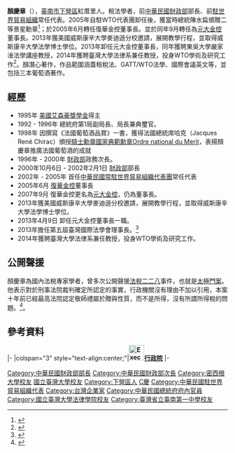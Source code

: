 {{Infobox Politician
| name         = 顏慶章
| image        = 
| caption      = 
| office       = {{ROC}}第1任{{break}}[[中華民國常駐世界貿易組織代表團|常駐世界貿易組織代表團]]常任代表
| term_start   = 2002年2月1日
| term_end     = 2005年3月24日
| president    = [[陳水扁|陳水扁]]
| successor    = [[林義夫|林義夫]]
| office1      = {{ROC}}第23任[[中華民國財政部|財政部]]部長
| term_start1  = 2000年10月6日
| term_end1    = 2002年2月1日
| president1   = [[陳水扁|陳水扁]]
| predecessor1 = [[許嘉棟|許嘉棟]]
| successor1   = [[李庸三|李庸三]]
| nationality  = {{ROC}}
| birth_date   = {{birth_date_and_age|1948|4|7}}
| birth_place  = {{ROC|臺灣省}}[[臺南縣|臺南縣]]（今[[臺南市|臺南市]]）
| death_date   = 
| death_place  = 
| party        = 
| relations    =
| residence    =
| profession   =
| alma_mater   =
| occupation   =
| educate =
*美國威斯康辛大學法學博士 (SJD)
*美國[[密西根大學|密西根大學]]法學碩士
*[[臺灣大學|臺灣大學]]政治研究所碩士
*臺灣大學法律系學士
*[[台南一中|台南一中]]
| past =
*中華民國總統府第1局副局長、局長兼典璽官（1992-1996）
*中華民國 [[財政部|財政部]]政務次長（1996年 - 2000年）
*中華民國 [[財政部|財政部]]部長（2000年10月6日 - 2002年2月1日）
*[[中華民國|中華民國]]首任常駐[[世界貿易組織|世界貿易組織]]代表團常任代表（2002年2月 - 2005年3月）
*[[復華金控|復華金控]]董事長（2005年6月）
*[[元大金控|元大金控]]董事長（2007年9月-2013年4月9日）
*東吳大學嚴家淦基金會法學講座教授（2013年5月迄今）
*臺灣大學法律系兼任教授（2014年迄今）
*台灣國際法學會理事長（2015年3月21日-2018年3月20日）
*台新金控首席顧問（2015年3月迄今）
| work =
*「反傾銷法與關務政策」，1981年2月出版。
*「揭開GATT的面紗—全球貿易的秩序與趨勢」，時報文化出版公司，1989年6月出版。
*「國際經濟法規彙編」，五南圖書公司，1991年6月出版（合著）。
* Taiwan Trade and Investment Law, Oxford University Press, 1994.（作者之ㄧ）
*「法國葡萄酒品賞」，鴻禧藝術文教基金會，1997年1月出版。
*「WTO論述文集—臺灣國際化之機會與挑戰」，2005年5月出版。
* Reform and Development of the WTO Dispute Settlement System, University of Cambridge Press, 2006.（作者之ㄧ）
*「酒中珠璣」，2008年3月出版。
*「波爾多尋訪」，2010年7月出版。
*「租稅法」（修訂三版），2010年8月出版（合著）。
*「我之所以為我」，財信出版有限公司出版，2013年3月出版。

| religion     =
| signature    =
| website      =
| footnotes    =
}}
'''顏慶章'''（{{bd|1948年|4月7日||catIdx=Y顏}}），[[臺南市|臺南市]][[下營區|下營區]]紅厝里人。稅法學者，前[[中華民國財政部|中華民國財政部]]部長、前[[中華民國常駐世界貿易組織代表團|駐世界貿易組織]]常任代表。2005年自駐WTO代表團卸任後，獲當時總統陳水扁頒贈二等景星勳章<ref>{{Cite web |url=https://www.president.gov.tw/NEWS/9470 |title=總統頒贈我國駐世界貿易組織代表團前常任代表顏慶章二等景星勳章 |access-date=2005-05-24 |archive-date=2005-05-24 |archive-url=https://www.president.gov.tw/NEWS/9470 |dead-url=no }}</ref>；於2005年6月轉任復華金控董事長。並於同年9月轉任為[[元大金控|元大金控]]董事長。2013年獲美國威斯康辛大學麥迪遜分校邀請，展開教學行程，並取得威斯康辛大學法學博士學位。2013年卸任元大金控董事長，同年獲聘東吳大學嚴家淦法學講座教授，2014年獲聘臺灣大學法律系兼任教授，投身WTO學術及研究工作<ref>{{Cite web |url=https://news.cnyes.com/news/id/4040715 |title=顏慶章辭台新金首席顧問 未來投身學術圈 2018.02.10 鉅亨網 |access-date=2019-02-23 |archive-date=2019-06-07 |archive-url=https://web.archive.org/web/20190607191359/https://news.cnyes.com/news/id/4040715 |dead-url=no }}</ref>。顏潛心著作，作品範圍涵蓋租稅法、GATT/WTO法學、國際會議英文等，並包括三本葡萄酒著作。

==經歷==
*1995年 [[美國|美國]][[艾森豪獎學金|艾森豪獎學金]]得主
*1992 - 1996年 總統府第1局副局長、局長兼典璽官。
*1998年 因撰寫《法國葡萄酒品賞》一書，獲得法國總統席哈克（Jacques René Chirac）頒授[[騎士勳章國家典範勳章|騎士勳章國家典範勳章]][[Ordre_national_du_Merit|Ordre national du Merit]]，表揚顏慶章推廣法國葡萄酒的成就
*1996年 - 2000年 [[財政部|財政部]]政務次長。
*2000年10月6日 - 2002年2月1日 [[財政部|財政部]]部長
*2002年 - 2005年 首任[[中華民國常駐世界貿易組織代表團|中華民國常駐世界貿易組織代表團]]常任代表
*2005年6月 [[復華金控|復華金控]]董事長
*2007年9月 復華金控更名為[[元大金控|元大金控]]，仍為董事長。
*2013年獲美國威斯康辛大學麥迪遜分校邀請，展開教學行程，並取得威斯康辛大學法學博士學位。
*2013年4月9日 卸任元大金控董事長一職。
*2013年擔任第五屆臺灣國際法學會理事長。<ref>{{Cite web |url=https://www.tsil.org.tw/members |title=台灣國際法學會歷屆理監事名單 |access-date=2019-02-23 |archive-date=2021-03-01 |archive-url=https://web.archive.org/web/20210301232159/https://www.tsil.org.tw/members |dead-url=no }}</ref>
*2014年獲聘臺灣大學法律系兼任教授，投身WTO學術及研究工作。

==公開聲援==
顏慶章為國內法稅專家學者，曾多次公開聲援[[法稅二二八|法稅二二八]]事件，也就是[[太極門案|太極門案]]。他表示對於刑事法院裁判確定所認定的事實，行政機關沒有理由不加以引用，本案十年前已經最高法院認定敬師禮屬於贈與性質，而不是所得，沒有所謂所得稅的問題。<ref>{{Cite web |url=https://http/ |title=法稅真改革 良心救台灣 台灣新生報 |accessdate=2020-09-22 |archive-date=2016-01-14 |archive-url=https://web.archive.org/web/20160114075411/https://http/ |dead-url=no }}</ref>。

== 參考資料 ==
{{reflist|2}}

{{start box}}
{{s-gov|roc}}
|-
|colspan="3" style="text-align:center;"|'''[[File:Executive_Yuan,ROC_LOGO.svg|35px]][[行政院|行政院]]'''
|-
{{s-before|[[許嘉棟|許嘉棟]]}}
{{s-title|[[中華民國財政部|財政部部長]]<br><small>第二十三任<br>2000年10月6日－2002年2月1日}}
{{s-after|[[李庸三|李庸三]]}}
{{end box}}
{{中華民國財政部部長}}
{{Authority control}}

{{DEFAULTSORT:Yan顏}}
[[Category:中華民國財政部部長|Category:中華民國財政部部長]]
[[Category:中華民國財政部次長|Category:中華民國財政部次長]]
[[Category:密西根大學校友|Category:密西根大學校友]]
[[Category:國立臺灣大學社會科學院校友|國立臺灣大學校友]]
[[Category:下營區人|Category:下營區人]]
[[Category:顏姓|C慶]]
[[Category:中華民國駐世界貿易組織代表|Category:中華民國駐世界貿易組織代表]]
[[Category:台灣企業家|Category:台灣企業家]]
[[Category:中華民國總統府府內官員|Category:中華民國總統府府內官員]]
[[Category:國立臺灣大學法律學院校友|Category:國立臺灣大學法律學院校友]]
[[Category:臺灣省立臺南第一中學校友|Category:臺灣省立臺南第一中學校友]]